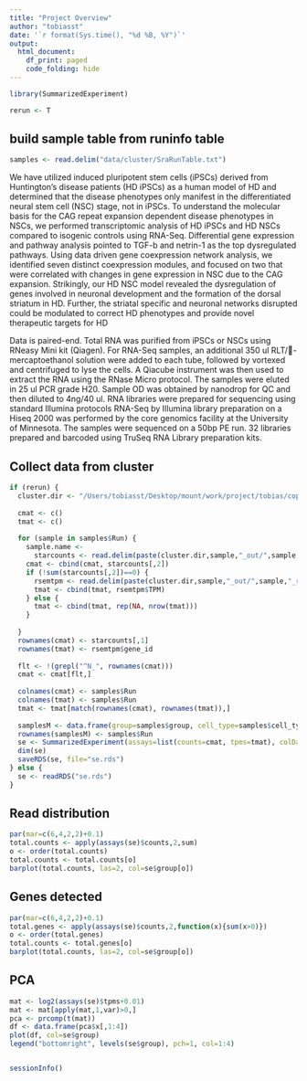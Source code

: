 ```yaml
---
title: "Project Overview"
author: "tobiasst"
date: '`r format(Sys.time(), "%d %B, %Y")`'
output:
  html_document:
    df_print: paged
    code_folding: hide
---
```


```r
library(SummarizedExperiment)

rerun <- T
```

## build sample table from runinfo table

```r
samples <- read.delim("data/cluster/SraRunTable.txt")
```

We have utilized induced pluripotent stem cells (iPSCs) derived from Huntington’s disease patients (HD iPSCs) as a human model of HD and determined that the disease phenotypes only manifest in the differentiated neural stem cell (NSC) stage, not in iPSCs. To understand the molecular basis for the CAG repeat expansion dependent disease phenotypes in NSCs, we performed transcriptomic analysis of HD iPSCs and HD NSCs compared to isogenic controls using RNA-Seq. Differential gene expression and pathway analysis pointed to TGF-b and netrin-1 as the top dysregulated pathways. Using data driven gene coexpression network analysis, we identified seven distinct coexpression modules, and focused on two that were correlated with changes in gene expression in NSC due to the CAG expansion. Strikingly, our HD NSC model revealed the dysregulation of genes involved in neuronal development and the formation of the dorsal striatum in HD. Further, the striatal specific and neuronal networks disrupted could be modulated to correct HD phenotypes and provide novel therapeutic targets for HD

Data is paired-end. Total RNA was purified from iPSCs or NSCs using RNeasy Mini kit (Qiagen). For RNA-Seq samples, an additional 350 ul RLT/-mercaptoethanol solution were added to each tube, followed by vortexed and centrifuged to lyse the cells. A Qiacube instrument was then used to extract the RNA using the RNase Micro protocol. The samples were eluted in 25 ul PCR grade H20. Sample OD was obtained by nanodrop for QC and then diluted to 4ng/40 ul.
RNA libraries were prepared for sequencing using standard Illumina protocols
RNA-Seq by IIlumina library preparation on a Hiseq 2000 was performed by the core genomics facility at the University of Minnesota. The samples were sequenced on a 50bp PE run. 32 libraries prepared and barcoded using TruSeq RNA Library preparation kits.

## Collect data from cluster 

```r

if (rerun) {
  cluster.dir <- "/Users/tobiasst/Desktop/mount/work/project/tobias/coppola_2015/"
  
  cmat <- c()
  tmat <- c()
  
  for (sample in samples$Run) {
    sample.name <- 
      starcounts <- read.delim(paste(cluster.dir,sample,"_out/",sample,".ReadsPerGene.out.tab",sep=""), header=F)  
    cmat <- cbind(cmat, starcounts[,2])
    if (!sum(starcounts[,2])==0) {
      rsemtpm <- read.delim(paste(cluster.dir,sample,"_out/",sample,"_rsem.genes.results",sep=""), header=T)
      tmat <- cbind(tmat, rsemtpm$TPM)
    } else {
      tmat <- cbind(tmat, rep(NA, nrow(tmat)))
    }
    
  }
  rownames(cmat) <- starcounts[,1]
  rownames(tmat) <- rsemtpm$gene_id
  
  flt <- !(grepl("^N_", rownames(cmat)))
  cmat <- cmat[flt,]
  
  colnames(cmat) <- samples$Run
  colnames(tmat) <- samples$Run
  tmat <- tmat[match(rownames(cmat), rownames(tmat)),]
  
  samplesM <- data.frame(group=samples$group, cell_type=samples$cell_type, region=samples$region)
  rownames(samplesM) <- samples$Run
  se <- SummarizedExperiment(assays=list(counts=cmat, tpms=tmat), colData=samplesM)
  dim(se)
  saveRDS(se, file="se.rds")
} else {
  se <- readRDS("se.rds")
}

```

## Read distribution

```r
par(mar=c(6,4,2,2)+0.1)
total.counts <- apply(assays(se)$counts,2,sum)
o <- order(total.counts)
total.counts <- total.counts[o]
barplot(total.counts, las=2, col=se$group[o])
```
 
## Genes detected

```r
par(mar=c(6,4,2,2)+0.1)
total.genes <- apply(assays(se)$counts,2,function(x){sum(x>0)})
o <- order(total.genes)
total.counts <- total.genes[o]
barplot(total.counts, las=2, col=se$group[o])

```

## PCA

```r
mat <- log2(assays(se)$tpms+0.01)
mat <- mat[apply(mat,1,var)>0,]
pca <- prcomp(t(mat))
df <- data.frame(pca$x[,1:4])
plot(df, col=se$group)
legend("bottomright", levels(se$group), pch=1, col=1:4)

```

```r
```

```r
sessionInfo()
```

